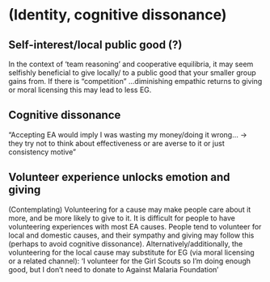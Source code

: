 # (Identity, cognitive dissonance) {#identity}

## Self-interest/local public good (?) {#self-interest}

::: {.callout-note collapse='true'}
 In the context of 'team reasoning' and cooperative equilibria, it may seem selfishly beneficial to give locally/ to a public good that your smaller group gains from. If there is "competition" ...diminishing empathic returns to giving or moral licensing this may lead to less EG.


:::

<!-- put elsewhere or remove?? -->

## Cognitive dissonance

::: {.alert .alert-secondary}


"Accepting EA would imply I was wasting my money/doing it wrong... $\rightarrow$  they try not to think about effectiveness or are averse to it or just consistency motive"


:::


##  Volunteer experience unlocks emotion and giving

::: {.callout-note collapse='true'}
 (Contemplating) Volunteering for a cause may make people care about it more, and be more likely to give to it. It is difficult for people to have volunteering experiences with most EA causes. People tend to volunteer for local and domestic  causes, and their  sympathy and giving may follow this (perhaps to avoid cognitive dissonance).    Alternatively/additionally, the volunteering for the local cause may substitute for EG (via moral licensing or a related channel): 'I volunteer for the Girl Scouts so I'm doing enough good,  but I don't need to donate to Against Malaria Foundation'


:::


